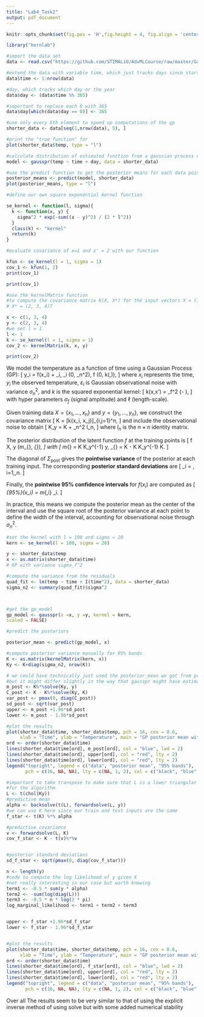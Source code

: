 ```yaml
---
title: "Lab4_Task2"
output: pdf_document
---
```


```r
knitr::opts_chunk$set(fig.pos = 'H',fig.height = 4, fig.align = 'center')
```

```r
library("kernlab")

#import the data set
data <- read.csv("https://github.com/STIMALiU/AdvMLCourse/raw/master/GaussianProcess/Code/TempTullinge.csv", header=TRUE, sep=";")

#extend the data with variable time, which just tracks days since start of the data set
data$time <- 1:nrow(data)

#day, which tracks which day or the year
data$day <- (data$time %% 365)

#important to replace each 0 with 365
data$day[which(data$day == 0)] <- 365

#use only every 6th element to speed up computations of the gp
shorter_data <- data[seq(1,nrow(data), 5), ]

#print the "true function" for 
plot(shorter_data$temp, type = "l")

#calculate distribution of estimated function from a gaussian process u
model <- gausspr(temp ~ time + day, data = shorter_data)

#use the predict function to get the posterior means for each data point
posterior_means <- predict(model, shorter_data)
plot(posterior_means, type = "l")

#define our own square exponential kernel function

se_kernel <- function(l, sigma){ 
  k <- function(x, y) {
    sigma^2 * exp(-sum((x - y)^2) / (2 * l^2))
  }
  class(k) <- "kernel" 
  return(k) 
}

#evaluate covariance of x=1 and x' = 2 with our function

kfun <- se_kernel(l = 1, sigma = 1)
cov_1 <- kfun(1, 2)
print(cov_1)

print(cov_1)

#use the kernelMatrix function
#to compute the covariance matrix K(X, X*) for the input vectors X = (1, 3, 4)T and
# X* = (2, 3, 4)T

x <- c(1, 3, 4)
y <- c(2, 3, 4)
#we set l = 1
l <- 1
k <- se_kernel(l = 1, sigma = 1)
cov_2 <- kernelMatrix(k, x, y)

print(cov_2)

```

\section*{Gaussian Process Confidence Intervals}

We model the temperature as a function of time using a Gaussian Process (GP):
\[
y_i = f(x_i) + \varepsilon_i, \quad \varepsilon_i \sim \mathcal{N}(0, \sigma_n^2), \quad f \sim \mathcal{GP}(0, k(\cdot,\cdot)),
\]
where $x_i$ represents the time, $y_i$ the observed temperature, $\varepsilon_i$ is Gaussian observational noise with variance $\sigma_n^2$, and $k$ is the squared exponential kernel:
\[
k(x,x') = \sigma_f^2 \exp\Big(- \frac{(x-x')^2}{2\ell^2}\Big),
\]
with hyper parameters $\sigma_f$ (signal amplitude) and $\ell$ (length-scale).

Given training data $X = \{x_1, \dots, x_n\}$ and $y = \{y_1, \dots, y_n\}$, we construct the covariance matrix
\[
K = [k(x_i, x_j)]_{i,j=1}^n,
\]
and include the observational noise to obtain
\[
K_y = K + \sigma_n^2 I_n,
\]
where $I_n$ is the $n\times n$ identity matrix.

The posterior distribution of the latent function $f$ at the training points is
\[
f \mid X, y \sim \mathcal{N}(m_{\text{post}}, \Sigma_{\text{post}}),
\]
with
\[
m_{\text{post}} = K K_y^{-1} y, \quad
\Sigma_{\text{post}} = K - K K_y^{-1} K.
\]

The diagonal of $\Sigma_{\text{post}}$ gives the **pointwise variance** of the posterior at each training input. The corresponding **posterior standard deviations** are
\[
\text{sd}_i = \sqrt{[\Sigma_{\text{post}}]_{ii}}, \quad i=1,\dots,n.
\]

Finally, the **pointwise 95\% confidence intervals** for $f(x_i)$ are computed as
\[
\text{CI}_{95\%}(x_i) = m_{\text{post},i} \pm 1.96 \cdot \text{sd}_i.
\]

\noindent In practice, this means we compute the posterior mean as the center of the interval and use the square root of the posterior variance at each point to define the width of the interval, accounting for observational noise through $\sigma_n^2$.

```r

#set the kernel with l = 100 and sigma = 20 
kern <- se_kernel(l = 100, sigma = 20)

y <- shorter_data$temp
x <- as.matrix(shorter_data$time)
# GP with variance sigma_f^2

#compute the variance from the residuals
quad_fit <- lm(temp ~ time + I(time^2), data = shorter_data)
sigma_n2 <- summary(quad_fit)$sigma^2



#get the gp_model
gp_model <- gausspr(x =x, y =y, kernel = kern,
scaled = FALSE)

#predict the posteriors

posterior_mean <- predict(gp_model, x)

#compute posterior variance manually for 95% bands 
K <- as.matrix(kernelMatrix(kern, x))
Ky <- K+diag(sigma_n2, nrow(K))

# we could have technically just used the posterior_mean we got from predict(gp_model, x)
#but it might differ slightly in the way that gausspr might have estimated sigma_n2 differently
m_post <- K%*%solve(Ky, y)
C_post <- K - K%*%solve(Ky, K)
var_post <- pmax(0, diag(C_post))
sd_post <- sqrt(var_post)
upper <- m_post +1.96*sd_post
lower <- m_post - 1.96*sd_post

#plot the results
plot(shorter_data$time, shorter_data$temp, pch = 16, cex = 0.6,
     xlab = "Time", ylab = "Temperature", main = "GP posterior mean with 95% confidence interval")
ord <- order(shorter_data$time)
lines(shorter_data$time[ord], m_post[ord], col = "blue", lwd = 2)
lines(shorter_data$time[ord], upper[ord], col = "red", lty = 2)
lines(shorter_data$time[ord], lower[ord], col = "red", lty = 2)
legend("topright", legend = c("data", "posterior mean", "95% bands"),
       pch = c(16, NA, NA), lty = c(NA, 1, 2), col = c("black", "blue", "red"))


```

```r



#important to take transpose to make sure that L is a lower triangular matrix which is expected
#for the algorithm
L <- t(chol(Ky))
#predictive mean
alpha <- backsolve(t(L), forwardsolve(L, y))
#we can use K here since our train and test inputs are the same
f_star <- t(K) %*% alpha

#predictive covariance
v <- forwardsolve(L, K)
cov_f_star <- K - t(v)%*%v


#posterior standard deviations
sd_f_star <- sqrt(pmax(0, diag(cov_f_star)))

n <- length(y)
#code to compute the log likelihood of y given X
#not really interesting in our case but worth knowing
term1 <- -0.5 * sum(y * alpha)
term2 <- -sum(log(diag(L)))
term3 <- -0.5 * n * log(2 * pi)
log_marginal_likelihood <- term1 + term2 + term3


upper <- f_star +1.96*sd_f_star
lower <- f_star - 1.96*sd_f_star


#plot the results
plot(shorter_data$time, shorter_data$temp, pch = 16, cex = 0.6,
     xlab = "Time", ylab = "Temperature", main = "GP posterior mean with 95% confidence interval")
ord <- order(shorter_data$time)
lines(shorter_data$time[ord], f_star[ord], col = "blue", lwd = 2)
lines(shorter_data$time[ord], upper[ord], col = "red", lty = 2)
lines(shorter_data$time[ord], lower[ord], col = "red", lty = 2)
legend("topright", legend = c("data", "posterior mean", "95% bands"),
       pch = c(16, NA, NA), lty = c(NA, 1, 2), col = c("black", "blue", "red"))


```
Over all The results seem to be very similar to that of using the explicit inverse method of using solve but with some added numerical stability